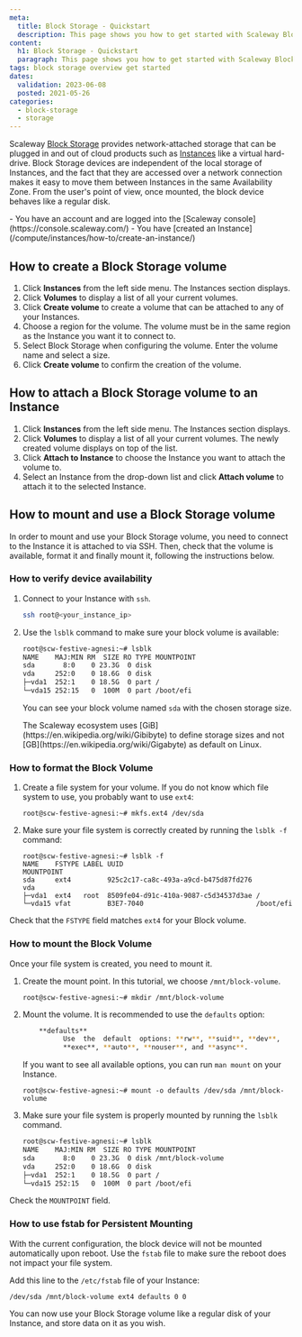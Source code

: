 ```yaml
---
meta:
  title: Block Storage - Quickstart
  description: This page shows you how to get started with Scaleway Block Storage.
content:
  h1: Block Storage - Quickstart
  paragraph: This page shows you how to get started with Scaleway Block Storage.
tags: block storage overview get started
dates:
  validation: 2023-06-08
  posted: 2021-05-26
categories:
  - block-storage
  - storage
---
```


Scaleway [Block Storage](/storage/block/concepts/#block-device) provides network-attached storage that can be plugged in and out of cloud products such as [Instances](/compute/instances/concepts/#instance) like a virtual hard-drive. Block Storage devices are independent of the local storage of Instances, and the fact that they are accessed over a network connection makes it easy to move them between Instances in the same Availability Zone. From the user's point of view, once mounted, the block device behaves like a regular disk. 

<Macro id="iam-requirements" />

<Message type="requirement">
  - You have an account and are logged into the [Scaleway console](https://console.scaleway.com/)
  - You have [created an Instance](/compute/instances/how-to/create-an-instance/)
</Message>

## How to create a Block Storage volume

1. Click **Instances** from the left side menu. The Instances section displays.
2. Click **Volumes** to display a list of all your current volumes.
3. Click **Create volume** to create a volume that can be attached to any of your Instances.
4. Choose a region for the volume.
    <Message type="important">
      The volume must be in the same region as the Instance you want it to connect to.
    </Message>
5. Select Block Storage when configuring the volume. Enter the volume name and select a size.
6. Click **Create volume** to confirm the creation of the volume.

## How to attach a Block Storage volume to an Instance

1. Click **Instances** from the left side menu. The Instances section displays.
2. Click **Volumes** to display a list of all your current volumes. The newly created volume displays on top of the list.
3. Click **Attach to Instance** to choose the Instance you want to attach the volume to.
4. Select an Instance from the drop-down list and click **Attach volume** to attach it to the selected Instance.

## How to mount and use a Block Storage volume

In order to mount and use your Block Storage volume, you need to connect to the Instance it is attached to via SSH. Then, check that the volume is available, format it and finally mount it, following the instructions below.

### How to verify device availability

1. Connect to your Instance with `ssh`.
    ```sh no-code
    ssh root@<your_instance_ip>
    ```
2. Use the `lsblk` command to make sure your block volume is available:
    ```sh no-code
    root@scw-festive-agnesi:~# lsblk
    NAME    MAJ:MIN RM  SIZE RO TYPE MOUNTPOINT
    sda       8:0    0 23.3G  0 disk
    vda     252:0    0 18.6G  0 disk
    ├─vda1  252:1    0 18.5G  0 part /
    └─vda15 252:15   0  100M  0 part /boot/efi
    ```

    You can see your block volume named `sda` with the chosen storage size.

    <Message type="note">
      The Scaleway ecosystem uses [GiB](https://en.wikipedia.org/wiki/Gibibyte) to define storage sizes and not [GB](https://en.wikipedia.org/wiki/Gigabyte) as default on Linux.
    </Message>


### How to format the Block Volume

1. Create a file system for your volume. If you do not know which file system to use, you probably want to use `ext4`:
    ```
    root@scw-festive-agnesi:~# mkfs.ext4 /dev/sda
    ```
2. Make sure your file system is correctly created by running the `lsblk -f` command:
    ```
    root@scw-festive-agnesi:~# lsblk -f
    NAME    FSTYPE LABEL UUID                                 MOUNTPOINT
    sda     ext4         925c2c17-ca8c-493a-a9cd-b475d87fd276
    vda
    ├─vda1  ext4   root  8509fe04-d91c-410a-9087-c5d34537d3ae /
    └─vda15 vfat         B3E7-7040                            /boot/efi
    ```

Check that the `FSTYPE` field matches `ext4` for your Block volume.

### How to mount the Block Volume

Once your file system is created, you need to mount it.

1. Create the mount point. In this tutorial, we choose `/mnt/block-volume`.
    ```
    root@scw-festive-agnesi:~# mkdir /mnt/block-volume
    ```
2. Mount the volume. It is recommended to use the `defaults` option:
    ```sh no-code
        **defaults**
              Use  the  default  options: **rw**, **suid**, **dev**,
              **exec**, **auto**, **nouser**, and **async**.
    ```

    If you want to see all available options, you can run `man mount` on your Instance.

    ```
    root@scw-festive-agnesi:~# mount -o defaults /dev/sda /mnt/block-volume
    ```
3. Make sure your file system is properly mounted by running the `lsblk` command.
    ```sh no-code
    root@scw-festive-agnesi:~# lsblk
    NAME    MAJ:MIN RM  SIZE RO TYPE MOUNTPOINT
    sda       8:0    0 23.3G  0 disk /mnt/block-volume
    vda     252:0    0 18.6G  0 disk
    ├─vda1  252:1    0 18.5G  0 part /
    └─vda15 252:15   0  100M  0 part /boot/efi
    ```

Check the `MOUNTPOINT` field.

### How to use fstab for Persistent Mounting

With the current configuration, the block device will not be mounted automatically upon reboot. Use the `fstab` file to make sure the reboot does not impact your file system.

Add this line to the `/etc/fstab` file of your Instance:

  ```
  /dev/sda /mnt/block-volume ext4 defaults 0 0
  ```

You can now use your Block Storage volume like a regular disk of your Instance, and store data on it as you wish.

